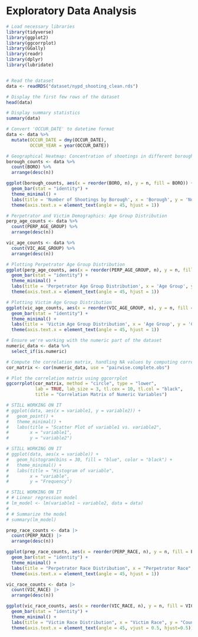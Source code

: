 # Exploratory Data Analysis

```r
# Load necessary libraries
library(tidyverse)
library(ggplot2)
library(ggcorrplot) 
library(GGally) 
library(readr)
library(dplyr)
library(lubridate)


# Read the dataset
data <- readRDS("dataset/nypd_shooting_clean.rds")

# Display the first few rows of the dataset
head(data)


```

```r
# Display summary statistics
summary(data)

```

```r

# Convert 'OCCUR_DATE' to datetime format
data <- data %>%
  mutate(OCCUR_DATE = dmy(OCCUR_DATE), 
         OCCUR_YEAR = year(OCCUR_DATE))

```

```r
# Geographical Heatmap: Concentration of shootings in different boroughs
borough_counts <- data %>%
  count(BORO) %>%
  arrange(desc(n))

ggplot(borough_counts, aes(x = reorder(BORO, n), y = n, fill = BORO)) +
  geom_bar(stat = "identity") +
  theme_minimal() +
  labs(title = 'Number of Shootings by Borough', x = 'Borough', y = 'Number of Shootings') +
  theme(axis.text.x = element_text(angle = 45, hjust = 1))


```

```r
# Perpetrator and Victim Demographics: Age Group Distribution
perp_age_counts <- data %>%
  count(PERP_AGE_GROUP) %>%
  arrange(desc(n))

vic_age_counts <- data %>%
  count(VIC_AGE_GROUP) %>%
  arrange(desc(n))

# Plotting Perpetrator Age Group Distribution
ggplot(perp_age_counts, aes(x = reorder(PERP_AGE_GROUP, n), y = n, fill = PERP_AGE_GROUP)) +
  geom_bar(stat = "identity") +
  theme_minimal() +
  labs(title = 'Perpetrator Age Group Distribution', x = 'Age Group', y = 'Count') +
  theme(axis.text.x = element_text(angle = 45, hjust = 1))


```

```r
# Plotting Victim Age Group Distribution
ggplot(vic_age_counts, aes(x = reorder(VIC_AGE_GROUP, n), y = n, fill = VIC_AGE_GROUP)) +
  geom_bar(stat = "identity") +
  theme_minimal() +
  labs(title = 'Victim Age Group Distribution', x = 'Age Group', y = 'Count') +
  theme(axis.text.x = element_text(angle = 45, hjust = 1))

```

```r

# Ensure we're working with the numeric part of the dataset
numeric_data <- data %>% 
  select_if(is.numeric)

# Compute the correlation matrix, handling NA values by computing correlations for complete pairs
cor_matrix <- cor(numeric_data, use = "pairwise.complete.obs")

# Plot the correlation matrix using ggcorrplot
ggcorrplot(cor_matrix, method = "circle", type = "lower", 
           lab = TRUE, lab_size = 3, tl.cex = 10, tl.col = "black",
           title = "Correlation Matrix of Numeric Variables")


```

```r
# STILL WORKING ON IT
# ggplot(data, aes(x = variable1, y = variable2)) +
#   geom_point() +
#   theme_minimal() +
#   labs(title = "Scatter Plot of variable1 vs. variable2",
#        x = "variable1",
#        y = "variable2")

```

```r
# STILL WORKING ON IT
# ggplot(data, aes(x = variable)) +
#   geom_histogram(bins = 30, fill = "blue", color = "black") +
#   theme_minimal() +
#   labs(title = "Histogram of variable",
#        x = "variable",
#        y = "Frequency")

```

```r
# STILL WORKING ON IT
# # Linear regression model 
# lm_model <- lm(variable1 ~ variable2, data = data)
# 
# # Summarize the model
# summary(lm_model)

```

```r
prep_race_counts <- data |>
  count(PERP_RACE) |>
  arrange(desc(n))

ggplot(prep_race_counts, aes(x = reorder(PERP_RACE, n), y = n, fill = PERP_RACE)) + 
  geom_bar(stat = "identity") +
  theme_minimal() +
  labs(title = "Perpetrator Race Distribution", x = "Perpetrator Race", y = "Count") +
  theme(axis.text.x = element_text(angle = 45, hjust = 1))

```

```r
vic_race_counts <- data |>
  count(VIC_RACE) |>
  arrange(desc(n))

ggplot(vic_race_counts, aes(x = reorder(VIC_RACE, n), y = n, fill = VIC_RACE)) + 
  geom_bar(stat = "identity") +
  theme_minimal() +
  labs(title = "Victim Race Distribution", x = "Victim Race", y = "Count") +
  theme(axis.text.x = element_text(angle = 45, vjust = 0.5, hjust=0.5))
```

